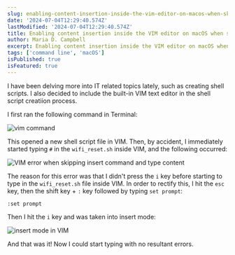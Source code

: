 ```yaml
---
slug: enabling-content-insertion-inside-the-vim-editor-on-macos-when-skipping-the-insert-command
date: '2024-07-04T12:29:40.574Z'
lastModified: '2024-07-04T12:29:40.574Z'
title: Enabling content insertion inside the VIM editor on macOS when skipping the insert command
author: Maria D. Campbell
excerpt: Enabling content insertion inside the VIM editor on macOS when skipping the insert command.
tags: ['command line', 'macOS']
isPublished: true
isFeatured: true
---
```


I have been delving more into IT related topics lately, such as creating shell scripts. I also decided to include the built-in VIM text editor in the shell script creatiion process.

I first ran the following command in Terminal:

![vim command](Screenshot-2024-07-04-at-7.26.39-AM.jpg)

This opened a new shell script file in VIM. Then, by accident, I immediately started typing `#` in the `wifi_reset.sh` inside VIM, and the following occurred:

![VIM error when skipping insert command and type content](Screenshot-024-07-04-at-7.30.07-AM.jpg)

The reason for this error was that I didn't press the `i` key before starting to type in the `wifi_reset.sh` file inside VIM. In order to rectify this, I hit the `esc` key, then the shift key + `:` key followed by typing `set prompt`:

```shell
:set prompt
```

Then I hit the `i` key and was taken into insert mode:

![insert mode in VIM](Screenshot-2024-07-04-at-8.41.14-AM.jpg)

And that was it! Now I could start typing with no resultant errors.

